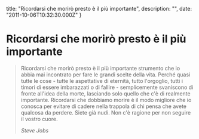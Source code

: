 


  title: "Ricordarsi che morirò presto è il più importante",
  description: "",
  date: "2011-10-06T10:32:30.000Z"
}


# Ricordarsi che morirò presto è il più importante


<blockquote>
  <p>Ricordarsi che morirò presto è il più importante strumento che io abbia mai incontrato per fare le grandi scelte della vita. Perché quasi tutte le cose - tutte le aspettative di eternità, tutto l'orgoglio, tutti i timori di essere imbarazzati o di fallire - semplicemente svaniscono di fronte all'idea della morte, lasciando solo quello che c'è di realmente importante. Ricordarsi che dobbiamo morire è il modo migliore che io conosca per evitare di cadere nella trappola di chi pensa che avete qualcosa da perdere. Siete già nudi. Non c'è ragione per non seguire il vostro cuore.</p>
  <em>Steve Jobs</em>
</blockquote>
    
  